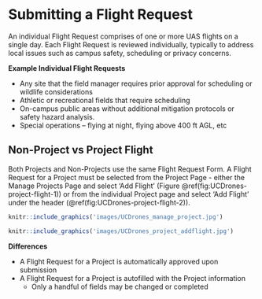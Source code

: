 # Submitting a Flight Request

An individual Flight Request comprises of one or more UAS flights on a single day. Each Flight Request is reviewed individually, typically to address local issues such as campus safety, scheduling or privacy concerns.

**Example Individual Flight Requests**

-	Any site that the field manager requires prior approval for scheduling or wildlife considerations
-	Athletic or recreational fields that require scheduling
-	On-campus public areas without additional mitigation protocols or safety hazard analysis.
-	Special operations – flying at night, flying above 400 ft AGL, etc

## Non-Project vs Project Flight

Both Projects and Non-Projects use the same Flight Request Form.  A Flight Request for a Project must be selected from the Project Page - either the Manage Projects Page and select 'Add Flight' (Figure \@ref(fig:UCDrones-project-flight-1)) or from the individual Project page and select 'Add Flight' under the header (\@ref(fig:UCDrones-project-flight-2)).

```r
knitr::include_graphics('images/UCDrones_manage_project.jpg')
```

```r
knitr::include_graphics('images/UCDrones_project_addflight.jpg')
```

**Differences**

- A Flight Request for a Project is automatically approved upon submission
- A Flight Request for a Project is autofilled with the Project information
    - Only a handful of fields may be changed or completed



